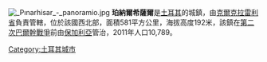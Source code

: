 [[Image:_Pınarhisar_-_panoramio.jpg|thumb]]	
'''珀納爾希薩爾'''是[[土耳其|土耳其]]的城鎮，由[[克爾克拉雷利省|克爾克拉雷利省]]負責管轄，位於該國西北部，面積581平方公里，海拔高度192米，該鎮在[[第二次巴爾幹戰爭|第二次巴爾幹戰爭]]前由[[保加利亞|保加利亞]]管治，2011年人口10,789。

{{coord|41|37|N|27|31|E|display=title|region:TR_type:city_source:GNS-enwiki}}

{{Turkey-geo-stub}}
[[Category:土耳其城市|Category:土耳其城市]]